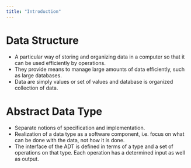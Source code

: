 ```yaml
---
title: "Introduction"
---
```


# Data Structure

- A particular way of storing and organizing data in a computer so that it can be used efficiently by operations.
- They provide means to manage large amounts of data efficiently, such as large databases.
- Data are simply values or set of values and database is organized collection of data.

# Abstract Data Type

- Separate notions of specification and implementation.
- Realization of a data type as a software component, i.e. focus on what can be done with the data, not how it is done.
- The interface of the ADT is defined in terms of a type and a set of operations on that type. Each operation has a determined input as well as output.